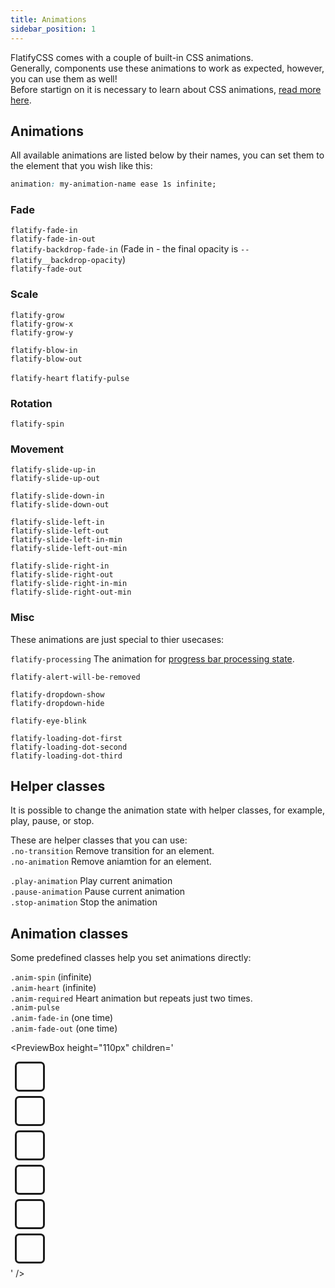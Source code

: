 ```yaml
---
title: Animations
sidebar_position: 1
---
```



FlatifyCSS comes with a couple of built-in CSS animations.  
Generally, components use these animations to work as expected, however, you can use them as well!  
Before startign on it is necessary to learn about CSS animations, [read more here](https://developer.mozilla.org/en-US/docs/Web/CSS/CSS_Animations/Using_CSS_animations).

## Animations

All available animations are listed below by their names, you can set them to the element that you wish like this:

```css title="style.css"
animation: my-animation-name ease 1s infinite;
```

### Fade

`flatify-fade-in`  
`flatify-fade-in-out`  
`flatify-backdrop-fade-in` (Fade in - the final opacity is `--flatify__backdrop-opacity`)  
`flatify-fade-out`

### Scale

`flatify-grow`  
`flatify-grow-x`  
`flatify-grow-y`

`flatify-blow-in`  
`flatify-blow-out`

`flatify-heart`
`flatify-pulse`

### Rotation

`flatify-spin`

### Movement

`flatify-slide-up-in`  
`flatify-slide-up-out`

`flatify-slide-down-in`  
`flatify-slide-down-out`

`flatify-slide-left-in`  
`flatify-slide-left-out`  
`flatify-slide-left-in-min`  
`flatify-slide-left-out-min`

`flatify-slide-right-in`  
`flatify-slide-right-out`  
`flatify-slide-right-in-min`  
`flatify-slide-right-out-min`

### Misc

These animations are just special to thier usecases:

`flatify-processing` The animation for [progress bar processing state](/docs/components/progress#processing).

`flatify-alert-will-be-removed`

`flatify-dropdown-show`  
`flatify-dropdown-hide`

`flatify-eye-blink`

`flatify-loading-dot-first`  
`flatify-loading-dot-second`  
`flatify-loading-dot-third`

## Helper classes

It is possible to change the animation state with helper classes, for example, play, pause, or stop.

These are helper classes that you can use:  
`.no-transition` Remove transition for an element.  
`.no-animation` Remove aniamtion for an element.

`.play-animation` Play current animation  
`.pause-animation` Pause current animation  
`.stop-animation` Stop the animation

## Animation classes

Some predefined classes help you set animations directly:

`.anim-spin` (infinite)  
`.anim-heart` (infinite)  
`.anim-required` Heart animation but repeats just two times.  
`.anim-pulse`  
`.anim-fade-in` (one time)  
`.anim-fade-out` (one time)

<PreviewBox
	height="110px"
	children='<!DOCTYPE html>
<html lang="en">
	<head>
		<meta charset="UTF-8" />
		<meta http-equiv="X-UA-Compatible" content="IE=edge" />
		<meta name="viewport" content="width=device-width, initial-scale=1.0" />
		<link rel="stylesheet" href="https://raw.githack.com/amir2mi/FlatifyCSS/master/dist/css/flatify-min.css" />
		<title>Animations</title>
        <style>
            .my-box{
                width: 3em;
                height: 3em;
				margin: 0.5em;
                border: 0.25em solid;
                border-radius: 0.5em;
                animation-iteration-count: infinite !important;
            }
            @media (prefers-reduced-motion: reduce){
                .my-box{
                    animation: none !important;
                }
                 body:after{
                     content: "These animations are not available for reduced motion users.";
                     text-align: center;
                     width: 100%;
                     opacity: 0.7;
                 }
            }
        </style>
	</head>
	<body class="flex-center" style="flex-wrap: wrap">
		<div class="my-box flex-center style-accent anim-spin"></div>
		<div class="my-box flex-center style-accent anim-heart"></div>
		<div class="my-box flex-center style-accent anim-required"></div>
		<div class="my-box flex-center style-accent anim-pulse"></div>
		<div class="my-box flex-center style-accent anim-fade-in"></div>
		<div class="my-box flex-center style-accent anim-fade-out"></div>
	</body>
</html>'
/>
